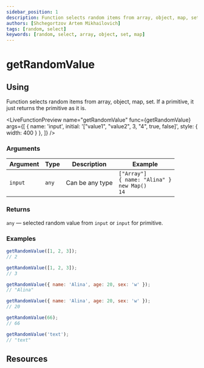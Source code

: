 ```yaml
---
sidebar_position: 1
description: Function selects random items from array, object, map, set.
authors: [Shchegortzov Artem Mikhailovich]
tags: [random, select]
keywords: [random, select, array, object, set, map]
---
```




# getRandomValue

## Using

Function selects random items from array, object, map, set. If a primitive, it just returns the primitive as it is.

<LiveFunctionPreview
  name="getRandomValue"
  func={getRandomValue}
  args={[
    { name: 'input', initial: '["value1", "value2", 3, "4", true, false]', style: { width: 400 } },
  ]}
/>

### Arguments

| Argument | Type  | Description     | Example                                                               |
| -------- | ----- | --------------- | --------------------------------------------------------------------- |
| `input`  | `any` | Can be any type | `["Array"]` <br /> `{ name: "Alina" }` <br /> `new Map()` <br /> `14` |

### Returns

`any` — selected random value from `input` or `input` for primitive.

### Examples

```js
getRandomValue([1, 2, 3]);
// 2

getRandomValue([1, 2, 3]);
// 3

getRandomValue({ name: 'Alina', age: 20, sex: 'w' });
// "Alina"

getRandomValue({ name: 'Alina', age: 20, sex: 'w' });
// 20

getRandomValue(66);
// 66

getRandomValue('text');
// "text"
```

## Resources

<Resources constants={constants} />
